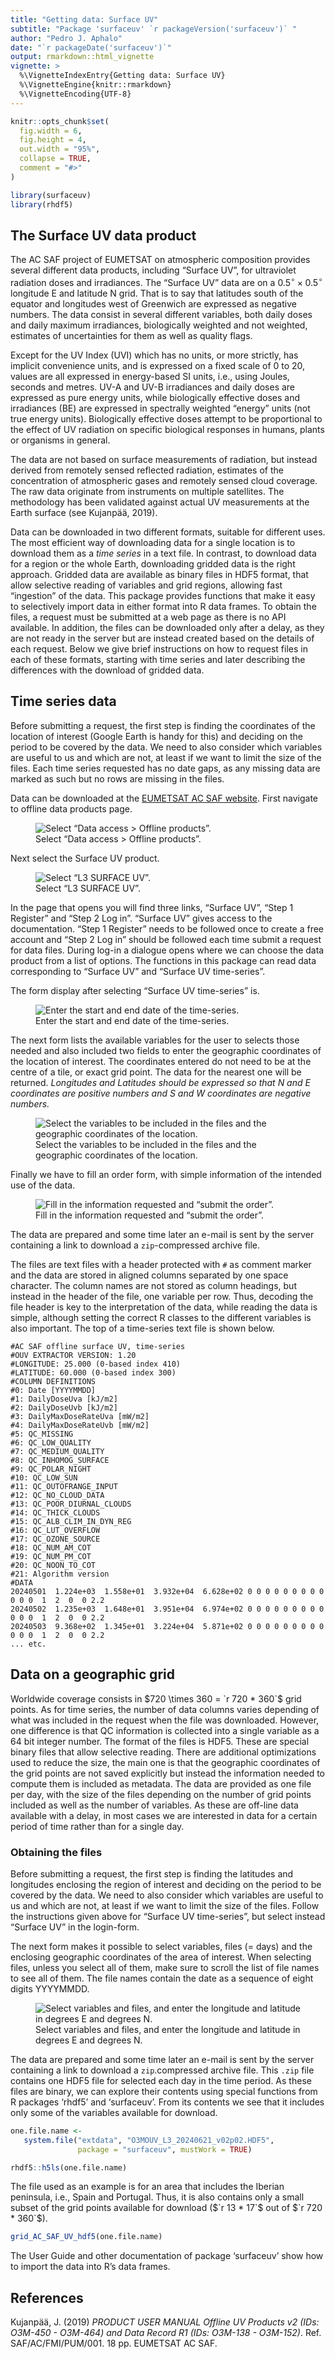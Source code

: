 ```yaml
---
title: "Getting data: Surface UV"
subtitle: "Package 'surfaceuv' `r packageVersion('surfaceuv')` "
author: "Pedro J. Aphalo"
date: "`r packageDate('surfaceuv')`"
output: rmarkdown::html_vignette
vignette: >
  %\VignetteIndexEntry{Getting data: Surface UV}
  %\VignetteEngine{knitr::rmarkdown}
  %\VignetteEncoding{UTF-8}
---
```


```r
knitr::opts_chunk$set(
  fig.width = 6,
  fig.height = 4,
  out.width = "95%",
  collapse = TRUE,
  comment = "#>"
)
```

```r
library(surfaceuv)
library(rhdf5)
```

## The Surface UV data product

The AC SAF project of EUMETSAT on atmospheric composition provides several different data products, including "Surface UV", for ultraviolet radiation doses and irradiances. The "Surface UV" data are on a $0.5^\circ \times 0.5^\circ$ longitude E and latitude N grid. That is to say that latitudes south of the equator and longitudes west of Greenwich are expressed as negative numbers. The data consist in several different variables, both daily doses and daily maximum irradiances, biologically weighted and not weighted, estimates of uncertainties for them as well as quality flags.

Except for the UV Index (UVI) which has no units, or more strictly, has implicit convenience units, and is expressed on a fixed scale of 0 to 20, values are all expressed in energy-based SI units, i.e., using Joules, seconds and metres. UV-A and UV-B irradiances and daily doses are expressed as pure energy units, while biologically effective doses and irradiances (BE) are expressed in spectrally weighted "energy" units (not true energy units). Biologically effective doses attempt to be proportional to the effect of UV radiation on specific biological responses in humans, plants or organisms in general.

The data are not based on surface measurements of radiation, but instead derived from remotely sensed reflected radiation, estimates of the concentration of atmospheric gases and remotely sensed cloud coverage. The raw data originate from instruments on multiple satellites. The methodology has been validated against actual UV measurements at the Earth surface (see Kujanpää, 2019).

Data can be downloaded in two different formats, suitable for different uses. The most efficient way of downloading data for a single location is to download them as a _time series_ in a text file. In contrast,  to download data for a region or the whole Earth, downloading gridded data is the right approach. Gridded data are available as binary files in HDF5 format, that allow selective reading of variables and grid regions, allowing fast "ingestion" of the data. This package provides functions that make it easy to selectively import data in either format into R data frames. To obtain the files, a request must be submitted at a web page as there is no API available. In addition, the files can be downloaded only after a delay, as they are not ready in the server but are instead created based on the details of each request. Below we give brief instructions on how to request files in each of these formats, starting with time series and later describing the differences with the download of gridded data.

## Time series data

Before submitting a request, the first step is finding the coordinates of the location of interest (Google Earth is handy for this) and deciding on the period to be covered by the data. We need to also consider which variables are useful to us and which are not, at least if we want to limit the size of the files. Each time series requested has no date gaps, as any missing data are marked as such but no rows are missing in the files.

Data can be downloaded at the [EUMETSAT AC SAF website](https://acsaf.org/). First navigate to offline data products page.

![Select "Data access \> Offline products".](AC_SAF_0.png)

Next select the Surface UV product.

![Select "L3 SURFACE UV".](AC_SAF_1.png)

In the page that opens you will find three links, "Surface UV", "Step 1 Register" and "Step 2 Log in". "Surface UV" gives access to the documentation. "Step 1 Register" needs to be followed once to create a free account and "Step 2 Log in" should be followed each time submit a request for data files. During log-in a dialogue opens where we can choose the data product from a list of options. The functions in this package can read data corresponding to "Surface UV" and "Surface UV time-series".

The form display after selecting "Surface UV time-series" is.

![Enter the start and end date of the time-series.](AC_SAF_2.png)

The next form lists the available variables for the user to selects those needed and also included two fields to enter the geographic coordinates of the location of interest. The coordinates entered do not need to be at the centre of a tile, or exact grid point. The data for the nearest one will be returned. _Longitudes and Latitudes should be expressed so that N and E coordinates are positive numbers and S and W coordinates are negative numbers._

![Select the variables to be included in the files and the geographic coordinates of the location.](AC_SAF_3.png)

Finally we have to fill an order form, with simple information of the intended use of the data.

![Fill in the information requested and "submit the order".](AC_SAF_4.png)

The data are prepared and some time later an e-mail is sent by the server containing a link to download a `zip`-compressed archive file.

The files are text files with a header protected with `#` as comment marker and the data are stored in aligned columns separated by one space character. The column names are not stored as column headings, but instead in the header of the file, one variable per row. Thus, decoding the file header is key to the interpretation of the data, while reading the data is simple, although setting the correct R classes to the different variables is also important. The top of a time-series text file is shown below.

```
#AC SAF offline surface UV, time-series
#OUV EXTRACTOR VERSION: 1.20
#LONGITUDE: 25.000 (0-based index 410)
#LATITUDE: 60.000 (0-based index 300)
#COLUMN DEFINITIONS
#0: Date [YYYYMMDD]
#1: DailyDoseUva [kJ/m2]
#2: DailyDoseUvb [kJ/m2]
#3: DailyMaxDoseRateUva [mW/m2]
#4: DailyMaxDoseRateUvb [mW/m2]
#5: QC_MISSING
#6: QC_LOW_QUALITY
#7: QC_MEDIUM_QUALITY
#8: QC_INHOMOG_SURFACE
#9: QC_POLAR_NIGHT
#10: QC_LOW_SUN
#11: QC_OUTOFRANGE_INPUT
#12: QC_NO_CLOUD_DATA
#13: QC_POOR_DIURNAL_CLOUDS
#14: QC_THICK_CLOUDS
#15: QC_ALB_CLIM_IN_DYN_REG
#16: QC_LUT_OVERFLOW
#17: QC_OZONE_SOURCE
#18: QC_NUM_AM_COT
#19: QC_NUM_PM_COT
#20: QC_NOON_TO_COT
#21: Algorithm version
#DATA
20240501  1.224e+03  1.558e+01  3.932e+04  6.628e+02 0 0 0 0 0 0 0 0 0 0 0 0  1  2  0  0 2.2
20240502  1.235e+03  1.648e+01  3.951e+04  6.974e+02 0 0 0 0 0 0 0 0 0 0 0 0  1  2  0  0 2.2
20240503  9.368e+02  1.345e+01  3.224e+04  5.871e+02 0 0 0 0 0 0 0 0 0 0 0 0  1  2  0  0 2.2
... etc.
```

## Data on a geographic grid

Worldwide coverage consists in $720 \times 360 = `r 720 * 360`$ grid points. As for time series, the number of data columns varies depending of what was included in the request when the file was downloaded. However, one difference is that QC information is collected into a single variable as a 64 bit integer number. The format of the files is HDF5. These are special binary files that allow selective reading. There are additional optimizations used to reduce the size, the main one is that the geographic coordinates of the grid points are not saved explicitly but instead the information needed to compute them is included as metadata. The data are provided as one file per day, with the size of the files depending on the number of grid points included as well as the number of variables. As these are off-line data available with a delay, in most cases we are interested in data for a certain period of time rather than for a single day.

### Obtaining the files

Before submitting a request, the first step is finding the latitudes and longitudes enclosing the region of interest and deciding on the period to be covered by the data. We need to also consider which variables are useful to us and which are not, at least if we want to limit the size of the files. Follow the instructions given above for "Surface UV time-series", but select instead "Surface UV" in the login-form.

The next form makes it possible to select variables, files (= days) and the enclosing geographic coordinates of the area of interest. When selecting files, unless you select all of them, make sure to scroll the list of file names to see all of them. The file names contain the date as a sequence of eight digits YYYYMMDD.

![Select variables and files, and enter the longitude and latitude in degrees E and degrees N.](AC_SAF_6.png)

The data are prepared and some time later an e-mail is sent by the server containing a link to download a `zip`.compressed archive file. This `.zip` file contains one HDF5 file for selected each day in the time period. As these files are binary, we can explore their contents using special functions from R packages 'rhdf5' and 'surfaceuv'. From its contents we see that it includes only some of the variables available for download.

```r
one.file.name <-
   system.file("extdata", "O3MOUV_L3_20240621_v02p02.HDF5",
               package = "surfaceuv", mustWork = TRUE)
```

```r
rhdf5::h5ls(one.file.name)
```
The file used as an example is for an area that includes the Iberian peninsula, i.e., Spain and Portugal. Thus, it is also contains only a small subset of the grid points available for download ($`r 13 * 17`$ out of $`r 720 * 360`$).

```r
grid_AC_SAF_UV_hdf5(one.file.name)
```

The User Guide and other documentation of package 'surfaceuv' show how to import the data into R's data frames.

## References

Kujanpää, J. (2019) _PRODUCT USER MANUAL Offline UV Products v2
   (IDs: O3M-450 - O3M-464) and Data Record R1 (IDs: O3M-138 - O3M-152)_. Ref.
   SAF/AC/FMI/PUM/001. 18 pp. EUMETSAT AC SAF.

